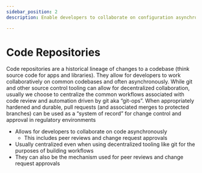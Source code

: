```yaml
---
sidebar_position: 2
description: Enable developers to collaborate on configuration asynchronously while keeping historical lineage of changes.

---
```


# Code Repositories
Code repositories are a historical lineage of changes to a codebase (think source code for apps and libraries).
They allow for developers to work collaboratively on common codebases and often asynchronously.
While git and other source control tooling can allow for decentralized collaboration, usually we choose to centralize the common workflows associated with code review and automation driven by git aka “git-ops”. 
When appropriately hardened and durable, pull requests (and associated merges to protected branches) can be used as a “system of record” for change control and approval in regulatory environments

- Allows for developers to collaborate on code asynchronously
  - This includes peer reviews and change request approvals
- Usually centralized even when using decentralized tooling like git for the purposes of building workflows
- They can also be the mechanism used for peer reviews and change request approvals

